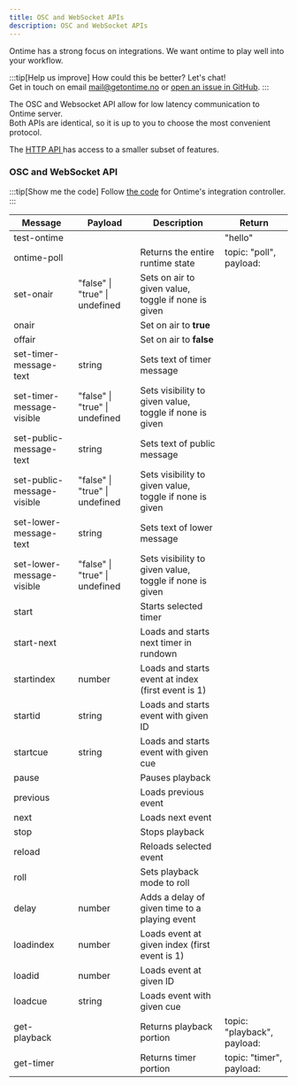 ```yaml
---
title: OSC and WebSocket APIs
description: OSC and WebSocket APIs
---
```


Ontime has a strong focus on integrations. We want ontime to play well into your workflow.

:::tip[Help us improve]
How could this be better? Let's chat!\
Get in touch on email [mail@getontime.no](mailto:mail@getontime.no) or [open an issue in GitHub](https://github.com/cpvalente/ontime/issues).
:::

The OSC and Websocket API allow for low latency communication to Ontime server.\
Both APIs are identical, so it is up to you to choose the most convenient protocol.

The [HTTP API ](api/http)has access to a smaller subset of features.

### OSC and WebSocket API

:::tip[Show me the code]
Follow [the code](https://github.com/cpvalente/ontime/blob/master/apps/server/src/controllers/integrationController.ts) for Ontime's integration controller.
:::


| Message                    | Payload                        | Description                                                 | Return                                                           |
| -------------------------- | ------------------------------ | ----------------------------------------------------------- | ---------------------------------------------------------------- |
| test-ontime                |                                |                                                             | "hello"                                                          |
| ontime-poll                |                                | Returns the entire runtime state                            | topic: "poll", payload: |
| set-onair                  | "false" \| "true" \| undefined | Sets on air to given value, toggle if none is given         |                                                                  |
| onair                      |                                | Set on air to **true**                                      |                                                                  |
| offair                     |                                | Set on air to **false**                                     |                                                                  |
| set-timer-message-text     | string                         | Sets text of timer message                                  |                                                                  |
| set-timer-message-visible  | "false" \| "true" \| undefined | Sets visibility to given value, toggle if none is given     |                                                                  |
| set-public-message-text    | string                         | Sets text of public message                                 |                                                                  |
| set-public-message-visible | "false" \| "true" \| undefined | Sets visibility to given value, toggle if none is given     |                                                                  |
| set-lower-message-text     | string                         | Sets text of lower message                                  |                                                                  |
| set-lower-message-visible  | "false" \| "true" \| undefined | Sets visibility to given value, toggle if none is given     |                                                                  |
| start                      |                                | Starts selected timer                                       |                                                                  |
| start-next                 |                                | Loads and starts next timer in rundown                      |                                                                  |
| startindex                 | number                         | Loads and starts event at index (first event is 1)          |                                                                  |
| startid                    | string                         | Loads and starts event with given ID                        |                                                                  |
| startcue                   | string                         | Loads and starts event with given cue                       |                                                                  |
| pause                      |                                | Pauses playback                                             |                                                                  |
| previous                   |                                | Loads previous event                                        |                                                                  |
| next                       |                                | Loads next event                                            |                                                                  |
| stop                       |                                | Stops playback                                              |                                                                  |
| reload                     |                                | Reloads selected event                                      |                                                                  |
| roll                       |                                | Sets playback mode to roll                                  |                                                                  |
| delay                      | number                         | Adds a delay of given time to a playing event               |                                                                  |
| loadindex                  | number                         | Loads event at given index (first event is 1)               |                                                                  |
| loadid                     | number                         | Loads event at given ID                                     |                                                                  |
| loadcue                    | string                         | Loads event with given cue                                  |                                                                  |
| get-playback               |                                | Returns playback portion  | topic: "playback", payload:            |
| get-timer                  |                                | Returns timer portion     | topic: "timer", payload:              |

